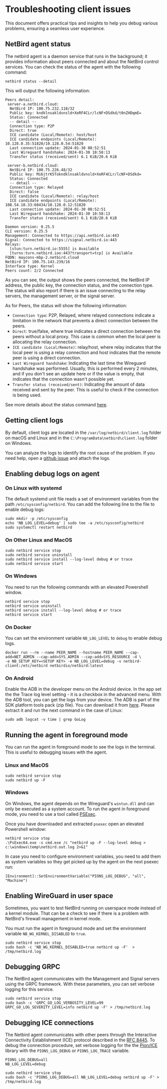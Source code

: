 # Troubleshooting client issues

This document offers practical tips and insights to help you debug various problems, ensuring a seamless user experience.

## NetBird agent status
The netbird agent is a daemon service that runs in the background; it provides information about peers connected and about the NetBird control services. You can check the status of the agent with the following command:

```shell
netbird status --detail
````
This will output the following information:

```shell
Peers detail:
 server-a.netbird.cloud:
  NetBird IP: 100.75.232.118/32
  Public key: kndklnsakldvnsld+XeRF4CLr/lcNF+DSdkd/t0nZHDqmE=
  Status: Connected
  -- detail --
  Connection type: P2P
  Direct: true
  ICE candidate (Local/Remote): host/host
  ICE candidate endpoints (Local/Remote): 10.128.0.35:51820/10.128.0.54:51820
  Last connection update: 2024-01-30 08:52:51
  Last Wireguard handshake: 2024-01-30 10:58:13
  Transfer status (received/sent) 6.1 KiB/20.6 KiB

 server-b.netbird.cloud:
  NetBird IP: 100.75.226.48/32
  Public key: Mi6jtrK5Tokndklnsakldvnsld+XeRF4CLr/lcNF+DSdkd=
  Status: Connected
  -- detail --
  Connection type: Relayed
  Direct: false
  ICE candidate (Local/Remote): relay/host
  ICE candidate endpoints (Local/Remote): 108.54.10.33:60434/10.128.0.12:51820
  Last connection update: 2024-01-30 08:52:51
  Last Wireguard handshake: 2024-01-30 10:58:13
  Transfer status (received/sent) 6.1 KiB/20.6 KiB

Daemon version: 0.25.5
CLI version: 0.25.5
Management: Connected to https://api.netbird.io:443
Signal: Connected to https://signal.netbird.io:443
Relays:
  [stun:turn.netbird.io:5555] is Available
  [turns:turn.netbird.ioo:443?transport=tcp] is Available
FQDN: maycons-mbp-2.netbird.cloud
NetBird IP: 100.75.143.239/16
Interface type: Kernel
Peers count: 2/2 Connected
```
As you can see, the output shows the peers connected, the NetBird IP address, the public key, the connection status, and the connection type.
The status will also report if there is an issue connecting to the relay servers, the management server, or the signal server.

As for Peers, the status will show the following information:
* `Connection type`: P2P, Relayed, where relayed connections indicate a limitation in the network that prevents a direct connection between the peers.
* `Direct`: true/false, where true indicates a direct connection between the peers without a local proxy. This case is common when the local peer is allocating the relay connection.
* `ICE candidate (Local/Remote)`: relay/host, where relay indicates that the local peer is using a relay connection and host indicates that the remote peer is using a direct connection.
* `Last Wireguard handshake`: Indicating the last time the Wireguard handshake was performed. Usually, this is performed every 2 minutes, and if you don't see an update here or if the value is empty, that indicates that the connection wasn't possible yet.
* `Transfer status (received/sent)`: Indicating the amount of data received and sent by the peer. This is useful to check if the connection is being used.

See more details about the status command [here](/how-to/cli#status).

## Getting client logs
By default, client logs are located in the `/var/log/netbird/client.log` folder on macOS and Linux and in the `C:\ProgramData\netbird\client.log` folder on Windows.

You can analyze the logs to identify the root cause of the problem. If you need help, open a [github issue](https://github.com/netbirdio/netbird/issues/new/choose) and attach the logs.

## Enabling debug logs on agent

### On Linux with systemd
The default systemd unit file reads a set of environment variables from the path `/etc/sysconfig/netbird`. You can add the following line to the file to enable debug logs:

```shell
sudo mkdir -p /etc/sysconfig
echo 'NB_LOG_LEVEL=debug' | sudo tee -a /etc/sysconfig/netbird
sudo systemctl restart netbird
```

### On Other Linux and MacOS
```shell
sudo netbird service stop
sudo netbird service uninstall
sudo netbird service install --log-level debug # or trace
sudo netbird service start
```

### On Windows
You need to run the following commands with an elevated Powershell window.

```shell
netbird service stop
netbird service uninstall
netbird service install --log-level debug # or trace
netbird service start
```

### On Docker
You can set the environment variable `NB_LOG_LEVEL` to `debug` to enable debug logs.

```shell
docker run --rm --name PEER_NAME --hostname PEER_NAME --cap-add=NET_ADMIN --cap-add=SYS_ADMIN --cap-add=SYS_RESOURCE -d \
-e NB_SETUP_KEY=<SETUP KEY> -e NB_LOG_LEVEL=debug -v netbird-client:/etc/netbird netbirdio/netbird:latest
```

### On Android
Enable the ADB in the developer menu on the Android device. 
In the app set the the Trace log level setting - it is a checkbox in the advanced menu.
With the ADB tool, you can get the logs from your device. The ADB is part of the SDK platform tools pack (zip file). 
You can download it from [here](https://developer.android.com/tools/releases/platform-tools). 
Please extract it and run the next command in the case of Linux: 
```shell
sudo adb logcat -v time | grep GoLog
```

## Running the agent in foreground mode
You can run the agent in foreground mode to see the logs in the terminal. This is useful to debugging issues with the agent.

### Linux and MacOS
```shell
sudo netbird service stop
sudo netbird up -F
```

### Windows
On Windows, the agent depends on the Wireguard's `wintun.dll` and can only be executed as a system account.
To run the agent in foreground mode, you need to use a tool called [PSExec](https://learn.microsoft.com/en-us/sysinternals/downloads/psexec).

Once you have downloaded and extracted `psexec` open an elevated Powershell window:
```shell
netbird service stop
.\PsExec64.exe -s cmd.exe /c "netbird up -F --log-level debug > c:\windows\temp\netbird.out.log 2>&1"
```

In case you need to configure environment variables, you need to add them as system variables so they get picked up by the agent on the next psexec run:
```shell
[Environment]::SetEnvironmentVariable("PIONS_LOG_DEBUG", "all", "Machine")
````

## Enabling WireGuard in user space
Sometimes, you want to test NetBird running on userspace mode instead of a kernel module. That can be a check to see if there is a problem with NetBird's firewall management in kernel mode.

You must run the agent in foreground mode and set the environment variable `NB_WG_KERNEL_DISABLED` to `true`.
```shell
sudo netbird service stop
sudo bash -c 'NB_WG_KERNEL_DISABLED=true netbird up -F'  > /tmp/netbird.log
```

##  Debugging GRPC

The NetBird agent communicates with the Management and Signal servers using the GRPC framework. With these parameters, you can
set verbose logging for this service.

```shell
sudo netbird service stop
sudo bash -c 'GRPC_GO_LOG_VERBOSITY_LEVEL=99 GRPC_GO_LOG_SEVERITY_LEVEL=info netbird up -F' > /tmp/netbird.log
```

## Debugging ICE connections

The Netbird agent communicates with other peers through the Interactive Connectivity Establishment (ICE) protocol described in the [RFC 8445](https://datatracker.ietf.org/doc/html/rfc8445). To debug the connection procedure,
set verbose logging for the the [Pion/ICE](https://github.com/pion/ice) library with the `PIONS_LOG_DEBUG` or `PIONS_LOG_TRACE` variable.

```shell {{ title: 'Environment variable' }}
PIONS_LOG_DEBUG=all
NB_LOG_LEVEL=debug
```

```shell
sudo netbird service stop
sudo bash -c 'PIONS_LOG_DEBUG=all NB_LOG_LEVEL=debug netbird up -F' > /tmp/netbird.log
```
